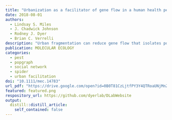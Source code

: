 ```yaml
---
title: "Urbanization as a facilitator of gene flow in a human health pest"
date: 2018-08-01
authors:
  - Lindsay S. Miles
  - J. Chadwick Johnson
  - Rodney J. Dyer
  - Brian C. Verrelli
description: "Urban fragmentation can reduce gene flow that isolates populations, reduces genetic diversity and increases population differentiation, all of which have negative conservation implications. Alternatively, gene flow may actually be increased among urban areas consistent with an urban facilitation model. In fact, urban adapter pests are able to thrive in the urban environment and may be experiencing human-mediated transport. Here, we used social network theory with a population genetic approach to investigate the impact of urbanization on genetic connectivity in the Western black widow spider, as an urban pest model of human health concern. We collected genomewide single nucleotide polymorphism variation from mitochondrial and nuclear double-digest RAD (ddRAD) sequence data sets from 210 individuals sampled from 11 urban and 10 nonurban locales across its distribution of the Western United States. From urban and nonurban contrasts of population, phylogenetic, and network analyses, urban locales have higher within-population genetic diversity, lower between-population genetic differentiation and higher estimates of genetic connectivity. Social network analyses show that urban locales not only have more connections, but can act as hubs that drive connectivity among nonurban locales, which show signatures of historical isolation. These results are consistent with an urban facilitation model of gene flow and demonstrate the importance of sampling multiple cities and markers to identify the role that urbanization has had on larger spatial scales. As the urban landscape continues to grow, this approach will help determine what factors influence the spread and adaptation of pests, like the venomous black widow spider, in building policies for human and biodiversity health."
publication: MOLECULAR ECOLOGY
categories: 
  - pest
  - popgraph
  - social network
  - spider
  - urban facilitation
doi: "10.1111/mec.14783"
url_pdf: "https://drive.google.com/open?id=0B0T81CzLjtfPY3Y4QTRoaUNjMnZaYmJ6Q3lNMlpoRGs2bUpB"
featured: featured.png
respository_url: https://github.com/dyerlab/DLabWebsite
output:
  distill::distill_article:
    self_contained: false
---
```



